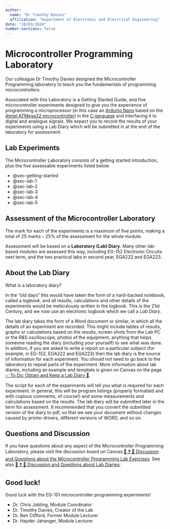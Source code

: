 ```yaml
---
author: 
  name: "Dr Timothy Davies"
  affiliation: "Department of Electronic and Electrical Engineering"
date: "10/03/2024"
number-sections: false
---
```


# Microcontroller Programming Laboratory {#sec-micros-lab}

Our colleague Dr Timothy Davies designed the Microcontroller Programming laboratory to teach you the fundamentals of programming microcontrollers. 

Associated with this Laboratory is a Getting Started Guide, and five microcontroller experiments designed to give you the experience of programming a microprocessor (in this case an [Arduino Nano](https://store.arduino.cc/products/arduino-nano) based on the [Atmel ATMega32 microcontroller](https://www.microchip.com/en-us/product/ATmega32)) in the [C-language](https://en.wikipedia.org/wiki/C_(programming_language)) and interfacing it to digital and analogue signals. We expect you to record the results of your experiments using a Lab Diary which will be submitted in at the end of the laboratory for assessment. 

## Lab Experiments

The Microcontroller Laboratory consists of a getting started introduction, plus the five assessable experiments listed below.

* @sec-getting-started
* @sec-lab-1
* @sec-lab-2
* @sec-lab-3
* @sec-lab-4
* @sec-lab-5

## Assessment of the Microcontroller Laboratory

The mark for each of the experiments is a maximum of five points, making a total of 25 marks &ndash; 25% of the assessment for the whole module.

Assessment will be based on a **Laboratory (Lab) Diary**. Many other lab-based modules are assessed this way, including EG-152 Electronic Circuits next term, and the two practical labs in second year, EGA222 and EGA223.

## About the Lab Diary {#sec-lab-diary}

What is a laboratory diary?

In the &ldquo;old days&rdquo; this would have taken the form of a hard-backed notebook, called a *logbook*, and all results, calculations and other details of the experiments would be meticulously written in the logbook. This is the 21st Century, and we now use an electronic logbook which we call a *Lab Diary*.

The lab diary takes the form of a Word document or similar, in which all the details of an experiment are recorded. This might include tables of results, graphs or calculations based on the results, screen shots from the Lab PC or the R&amp;S oscilloscope, photos of the equipment, anything that helps someone reading the diary (including your yourself) to see what was done. In addition, if you are asked to write a report on a particular subject (for example, in EG-152, EGA222 and EGA223) then the lab diary is the source of information for each experiment. You should not need to go back to the laboratory to repeat parts of the experiment. More information about lab diaries, including an example and template is given on Canvas on the page [✅ To Do: Obtain and Keep a Lab Diary 📓](https://canvas.swansea.ac.uk/courses/52902/pages/to-do-obtain-and-keep-a-lab-diary?module_item_id=2882101).

The script for each of the experiments will tell you what is required for each experiment. In general, this will be program listings (properly formatted and with copious comments, of course!) and some measurements and calculations based on the results. The lab diary will be submitted later in the term for assessment. It recommended that you convert the submitted version of the diary to pdf, so that we see your document without changes caused by printer drivers, different versions of WORD, and so on.

## Questions and Discussion

If you have questions about any aspect of the Microcontroller Programming Laboratory, please visit the discussion board on Canvas:[💬 ❓ 🧪 Discussion and Questions about the Microcontroller Programming Lab Exercises](hhttps://canvas.swansea.ac.uk/courses/52902/discussion_topics/468325). See also [💬 ❓ 📓 Discussion and Questions about Lab Diaries](https://canvas.swansea.ac.uk/courses/52902/discussion_topics/468326).

## Good luck!

Good luck with the EG-151 microcontroller programming experiments!</p>
<ul style="list-style-type: square;">
    <li>Dr. Chris Jobling, Module Coordinator</li>
    <li>Dr. Timothy Davies, Creator of the Lab</li>
    <li>Dr. Ben Clifford, Former Module Lecturer</li>
    <li>Dr. Hayder Jahanger, Module Lecturer</li>
</ul>
